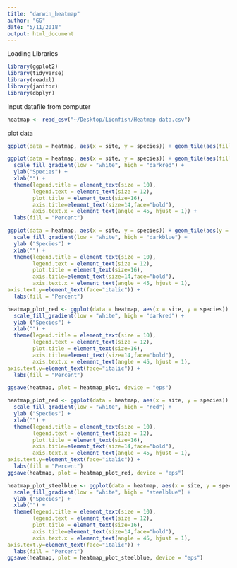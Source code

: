 ```yaml
---
title: "darwin_heatmap"
author: "GG"
date: "5/11/2018"
output: html_document
---
```

Loading Libraries
```r
library(ggplot2)
library(tidyverse)
library(readxl)
library(janitor)
library(dbplyr)
```

Input datafile from computer
```r
heatmap <- read_csv("~/Desktop/Lionfish/Heatmap data.csv")
```

plot data

```r
ggplot(data = heatmap, aes(x = site, y = species)) + geom_tile(aes(fill = mean))
```

```r
ggplot(data = heatmap, aes(x = site, y = species)) + geom_tile(aes(fill = mean), color = "white") +
  scale_fill_gradient(low = "white", high = "darkred") +
  ylab("Species") +
  xlab("") +  
  theme(legend.title = element_text(size = 10),
        legend.text = element_text(size = 12),
        plot.title = element_text(size=16),
        axis.title=element_text(size=14,face="bold"),
        axis.text.x = element_text(angle = 45, hjust = 1)) +
  labs(fill = "Percent")
```

```r
ggplot(data = heatmap, aes(x = site, y = species)) + geom_tile(aes(y = reorder(species, mean, median, order = TRUE), fill = mean), color = "white") +
  scale_fill_gradient(low = "white", high = "darkblue") +
  ylab ("Species") +
  xlab("") +  
  theme(legend.title = element_text(size = 10),
        legend.text = element_text(size = 12),
        plot.title = element_text(size=16),
        axis.title=element_text(size=14,face="bold"),
        axis.text.x = element_text(angle = 45, hjust = 1),
axis.text.y=element_text(face="italic")) +
  labs(fill = "Percent")
```

```r
heatmap_plot_red <- ggplot(data = heatmap, aes(x = site, y = species)) + geom_tile(aes(y = reorder(species, mean, median, order = TRUE), fill = mean), color = "white") +
  scale_fill_gradient(low = "white", high = "darkred") +
  ylab ("Species") +
  xlab("") +  
  theme(legend.title = element_text(size = 10),
        legend.text = element_text(size = 12),
        plot.title = element_text(size=16),
        axis.title=element_text(size=14,face="bold"),
        axis.text.x = element_text(angle = 45, hjust = 1),
axis.text.y=element_text(face="italic")) +
  labs(fill = "Percent")

```


```r
ggsave(heatmap, plot = heatmap_plot, device = "eps")
```
```r
heatmap_plot_red <- ggplot(data = heatmap, aes(x = site, y = species)) + geom_tile(aes(y = reorder(species, mean, median, order = TRUE), fill = mean), color = "white") +
  scale_fill_gradient(low = "white", high = "red") +
  ylab ("Species") +
  xlab("") +  
  theme(legend.title = element_text(size = 10),
        legend.text = element_text(size = 12),
        plot.title = element_text(size=16),
        axis.title=element_text(size=14,face="bold"),
        axis.text.x = element_text(angle = 45, hjust = 1),
axis.text.y=element_text(face="italic")) +
  labs(fill = "Percent")
ggsave(heatmap, plot = heatmap_plot_red, device = "eps")
```
```r
heatmap_plot_steelblue <- ggplot(data = heatmap, aes(x = site, y = species)) + geom_tile(aes(y = reorder(species, mean, median, order = TRUE), fill = mean), color = "white") +
  scale_fill_gradient(low = "white", high = "steelblue") +
  ylab ("Species") +
  xlab("") +  
  theme(legend.title = element_text(size = 10),
        legend.text = element_text(size = 12),
        plot.title = element_text(size=16),
        axis.title=element_text(size=14,face="bold"),
        axis.text.x = element_text(angle = 45, hjust = 1),
axis.text.y=element_text(face="italic")) +
  labs(fill = "Percent")
ggsave(heatmap, plot = heatmap_plot_steelblue, device = "eps")
```